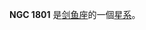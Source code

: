 {{NGCInfoBox|NGCID=NGC 1801|發現者=約翰·弗里德里希·威廉·赫歇爾|發現日期=1834年11月24日|其他編號=ESO 56-SC45|曆元=J2000.0|赤經=5時0分34.6秒
|赤緯=-69°36'50"|星座=剑鱼座|星體=星系|星等=12.2|表面亮度=|藍等=}}

'''NGC 1801''' 是[[剑鱼座|剑鱼座]]的一個[[星系|星系]]。

{{NGCReference|1801}}
{{Catalogs|NGC=1801}}